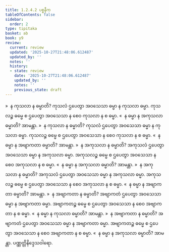 ```yaml
---
title: 1.2.4.2 ပစ္စနီက
tableOfContents: false
sidebar:
  order: 2
type: tipitaka
basket: ab
book: y9
review:
  current: review
  updated: '2025-10-27T21:48:06.612487'
  updated_by: ''
  notes: ''
  history:
  - state: review
    date: '2025-10-27T21:48:06.612487'
    updated_by: ''
    notes: ''
    previous_state: draft
---
```



<ReviewStatus review={frontmatter.review} showDetails={true} />

<HypothesisAnnotation frontmatter={frontmatter} />

<DynamicBreadcrumb />

<Division number="30" book="y9" e="ch" v="35" p="7">

<Paragraph number="153" book="y9">
»  န ကုသလာ န ဓမ္မာတိ?
</Paragraph>

<Paragraph number="154" book="y9">
ကုသလံ ဌပေတွာ အဝသေသာ ဓမ္မာ န ကုသလာ ဓမ္မာ. ကုသလဉ္စ ဓမ္မေ စ ဌပေတွာ အဝသေသာ န စေဝ ကုသလာ န စ ဓမ္မာ.
</Paragraph>

<Paragraph number="155" book="y9">
«  န ဓမ္မာ န အကုသလာ ဓမ္မာတိ? အာမန္တာ.
</Paragraph>

<Paragraph number="156" book="y9">
»  န ကုသလာ န ဓမ္မာတိ?
</Paragraph>

<Paragraph number="157" book="y9">
ကုသလံ ဌပေတွာ အဝသေသာ ဓမ္မာ န ကုသလာ ဓမ္မာ. ကုသလဉ္စ ဓမ္မေ စ ဌပေတွာ အဝသေသာ န စေဝ ကုသလာ န စ ဓမ္မာ.
</Paragraph>

<Paragraph number="158" book="y9">
«  န ဓမ္မာ န အဗျာကတာ ဓမ္မာတိ? အာမန္တာ.
</Paragraph>

</Division>
<Division number="31" book="y9" e="ch" v="35" p="7">

<Paragraph number="159" book="y9">
»  န အကုသလာ န ဓမ္မာတိ?
</Paragraph>

<Paragraph number="160" book="y9">
အကုသလံ ဌပေတွာ အဝသေသာ ဓမ္မာ န အကုသလာ ဓမ္မာ. အကုသလဉ္စ ဓမ္မေ စ ဌပေတွာ အဝသေသာ န စေဝ အကုသလာ န စ ဓမ္မာ.
</Paragraph>

<Paragraph number="161" book="y9">
«  န ဓမ္မာ န အကုသလာ ဓမ္မာတိ? အာမန္တာ.
</Paragraph>

<Paragraph number="162" book="y9">
»  န အကုသလာ န ဓမ္မာတိ?
</Paragraph>

<Paragraph number="163" book="y9">
အကုသလံ ဌပေတွာ အဝသေသာ ဓမ္မာ န အကုသလာ ဓမ္မာ. အကုသလဉ္စ ဓမ္မေ စ ဌပေတွာ အဝသေသာ န စေဝ အကုသလာ န စ ဓမ္မာ.
</Paragraph>

<Paragraph number="164" book="y9">
«  န ဓမ္မာ န အဗျာကတာ ဓမ္မာတိ? အာမန္တာ.
</Paragraph>

</Division>
<Division number="32" book="y9" e="ch" v="35" p="7">

<Paragraph number="165" book="y9">
»  န အဗျာကတာ န ဓမ္မာတိ?
</Paragraph>

<Paragraph number="166" book="y9">
အဗျာကတံ ဌပေတွာ အဝသေသာ ဓမ္မာ န အဗျာကတာ ဓမ္မာ. အဗျာကတဉ္စ ဓမ္မေ စ ဌပေတွာ အဝသေသာ န စေဝ အဗျာကတာ န စ ဓမ္မာ.
</Paragraph>

<Paragraph number="167" book="y9">
«  န ဓမ္မာ န ကုသလာ ဓမ္မာတိ? အာမန္တာ.
</Paragraph>

<Paragraph number="168" book="y9">
»  န အဗျာကတာ န ဓမ္မာတိ?
</Paragraph>

<Paragraph number="169" book="y9">
အဗျာကတံ ဌပေတွာ အဝသေသာ ဓမ္မာ န အဗျာကတာ ဓမ္မာ. အဗျာကတဉ္စ ဓမ္မေ စ ဌပေတွာ အဝသေသာ န စေဝ အဗျာကတာ န စ ဓမ္မာ.
</Paragraph>

<Paragraph number="170" book="y9">
«  န ဓမ္မာ န အကုသလာ ဓမ္မာတိ? အာမန္တာ.

</Paragraph>
</Division>

<Paragraph number="171" type="center" book="y9">
ပဏ္ဏတ္တိနိဒ္ဒေသဝါရော.
</Paragraph>